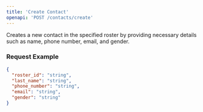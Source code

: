 ```yaml
---
title: 'Create Contact'
openapi: 'POST /contacts/create'
---
```


Creates a new contact in the specified roster by providing necessary details such as name, phone number, email, and gender.

### Request Example

```json
{
  "roster_id": "string",
  "last_name": "string",
  "phone_number": "string",
  "email": "string",
  "gender": "string"
}
